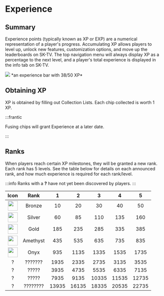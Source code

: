 # Experience

## Summary

Experience points (typically known as XP or EXP) are a numerical representation of a player's progress.  Accumulating XP allows players to level up, unlock new features, customization options, and move up the leaderboards on SK-TV.  The top navigation menu will always display XP as a percentage to the next level, and a player's total experience is displayed in the info tab on SK-TV.

<div class="text--center"> 
  <img src="/img/wiki/features/experience/xp_bar.png" /> 
  *an experience bar with 38/50 XP*
</div>

## Obtaining XP
XP is obtained by filling out Collection Lists.  Each chip collected is worth 1 XP.

:::frantic

Fusing chips will grant Experience at a later date.

:::

## Ranks
When players reach certain XP milestones, they will be granted a new rank.  Each rank has 5 levels.  See the table below for details on each announced rank, and how much experience is required for each rank/level.

:::info
Ranks with a **?** have not yet been discovered by players.
:::

| Icon | Rank      | 1   | 2    | 3    | 4    | 5    |
|:----:|:---------:|:---:|:---:|:---:|:---:|:---:|
| <img src="/img/wiki/features/experience/rank_bronze.png" height="32"></img> | Bronze    | 10  | 20   | 30   | 40   | 50   |
| <img src="/img/wiki/features/experience/rank_silver.png" height="32"></img> | Silver    | 60  | 85   | 110  | 135  | 160  |
| <img src="/img/wiki/features/experience/rank_gold.png" height="32"></img> | Gold      | 185 | 235  | 285  | 335  | 385  |
| <img src="/img/wiki/features/experience/rank_amethyst.png" height="32"></img> | Amethyst  | 435 | 535  | 635  | 735  | 835  |
| <img src="/img/wiki/features/experience/rank_onyx.png" height="32"></img> | Onyx      | 935 | 1135 | 1335 | 1535 | 1735 |
| ? | ??????? | 1935 | 2335 | 2735 | 3135 | 3535 |
| ? | ????? | 3935 | 4735 | 5535 | 6335 | 7135 |
| ? | ????? | 7935 | 9135 | 10335 | 11535 | 12735 |
| ? | ???????? | 13935 | 16135 | 18335 | 20535 | 22735 |

